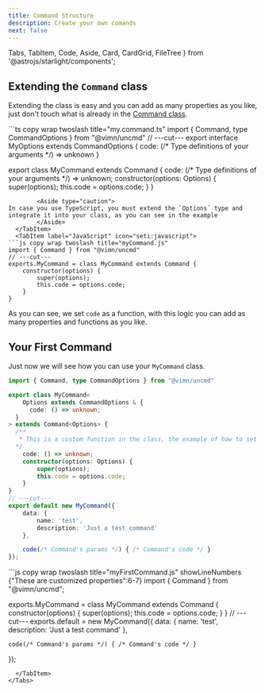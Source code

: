 ```yaml
---
title: Command Structure
description: Create your own comands
next: false
---
```


  Tabs, TabItem, Code, Aside, Card, CardGrid, FileTree
} from '@astrojs/starlight/components';

## Extending the `Command` class
Extending the class is easy and you can add as many properties as you like, just don't touch what is already in the [Command class](/uncmd/reference/classes/command/).


<Tabs syncKey="language-select">
  <TabItem label="TypeScript" icon="seti:typescript">
```ts copy wrap twoslash title="my.command.ts"
import { Command, type CommandOptions } from "@vimn/uncmd"
// ---cut---
export interface MyOptions extends CommandOptions { 
  code: (/* Type definitions of your arguments */) => unknown 
}

export class MyCommand<Options extends MyOptions> extends Command<Options> {
	code: (/* Type definitions of your arguments */) => unknown;
	constructor(options: Options) {
		super(options);
		this.code = options.code;
	}
}
```
		<Aside type="caution">
In case you use TypeScript, you must extend the `Options` type and integrate it into your class, as you can see in the example
		</Aside>
  </TabItem>
  <TabItem label="JavaScript" icon="seti:javascript">
```js copy wrap twoslash title="myCommand.js"
import { Command } from "@vimn/uncmd"
// ---cut---
exports.MyCommand = class MyCommand extends Command {
	constructor(options) {
		super(options);
		this.code = options.code;
	}
}
```
  </TabItem>
</Tabs>

As you can see, we set `code` as a function, with this logic you can add as many properties and functions as you like.

## Your First Command
Just now we will see how you can use your `MyCommand` class.
<Tabs syncKey="language-select">
  <TabItem label="TypeScript" icon="seti:typescript">
```ts copy wrap twoslash title="my.first.command.ts" showLineNumbers {"These are customized properties":6-7}
import { Command, type CommandOptions } from "@vimn/uncmd"

export class MyCommand<
	Options extends CommandOptions & {
	  code: () => unknown;
  }
> extends Command<Options> {
  /**
   * This is a custom function in the class, the example of how to set them is just above
  */
	code: () => unknown;
	constructor(options: Options) {
		super(options);
		this.code = options.code;
	}
}
// ---cut---
export default new MyCommand({
	data: {
		name: 'test',
		description: 'Just a test command'
	},

	code(/* Command's params */) { /* Command's code */ }
});
```
  </TabItem>
  <TabItem label="JavaScript" icon="seti:javascript">
```js copy wrap twoslash title="myFirstCommand.js" showLineNumbers {"These are customized properties":6-7}
import { Command } from "@vimn/uncmd";

exports.MyCommand = class MyCommand extends Command {
	constructor(options) {
		super(options);
		this.code = options.code;
	}
}
// ---cut---
exports.default = new MyCommand({
	data: {
		name: 'test',
		description: 'Just a test command'
	},

	code(/* Command's params */) { /* Command's code */ }
});
```
  </TabItem>
</Tabs>